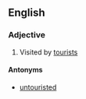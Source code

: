 ==English==

===Adjective===
{{en-adj}}

# {{context|often|in combination|lang=en}} Visited by [[tourist]]s

====Antonyms====
* [[untouristed]]